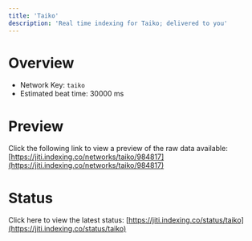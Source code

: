 ```yaml
---
title: 'Taiko'
description: 'Real time indexing for Taiko; delivered to you'
---
```


# Overview
- Network Key: `taiko`
- Estimated beat time: 30000 ms

# Preview
Click the following link to view a preview of the raw data available: [https://jiti.indexing.co/networks/taiko/984817](https://jiti.indexing.co/networks/taiko/984817)

# Status
Click here to view the latest status: [https://jiti.indexing.co/status/taiko](https://jiti.indexing.co/status/taiko)

